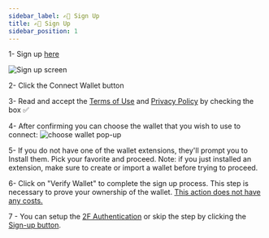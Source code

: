 ```yaml
---
sidebar_label: ✍🏻 Sign Up
title: ✍🏻 Sign Up
sidebar_position: 1
---
```


1- Sign up [here](https://business.hermesprotocol.io/signup)

![Sign up screen](/img/signup/mainscreen.png)

2- Click the Connect Wallet button

3- Read and accept the [Terms of Use](https://hermesprotocol.io/terms) and [Privacy Policy](https://hermesprotocol.io/privacy_policy) by checking the box ✅

4- After confirming you can choose the wallet that you wish to use to connect:
![choose wallet pop-up](/img/signup/choose_wallet.png)

5- If you do not have one of the wallet extensions, they'll prompt you to Install them. Pick your favorite and proceed. Note: if you just installed an extension, make sure to create or import a wallet before trying to proceed.

6- Click on "Verify Wallet" to complete the sign up process. This step is necessary to prove your ownership of the wallet. <ins>This action does not have any costs.</ins> 

7 - You can setup the [2F Authentication](2FA) or skip the step by clicking the [Sign-up button](initial-steps).
